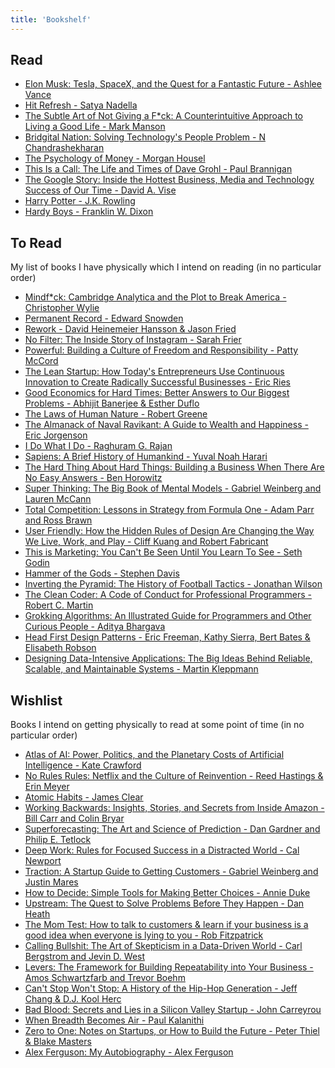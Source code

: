 ```yaml
---
title: 'Bookshelf'
---
```


## Read

- [Elon Musk: Tesla, SpaceX, and the Quest for a Fantastic Future - Ashlee Vance](https://www.goodreads.com/book/show/25541028-elon-musk)
- [Hit Refresh - Satya Nadella](https://www.goodreads.com/book/show/30835567-hit-refresh)
- [The Subtle Art of Not Giving a F*ck: A Counterintuitive Approach to Living a Good Life - Mark Manson](https://www.goodreads.com/book/show/28257707-the-subtle-art-of-not-giving-a-f-ck)
- [Bridgital Nation: Solving Technology's People Problem - N Chandrashekharan](https://www.goodreads.com/book/show/50905267-bridgital-nation)
- [The Psychology of Money - Morgan Housel](https://www.goodreads.com/book/show/41881472-the-psychology-of-money)
- [This Is a Call: The Life and Times of Dave Grohl - Paul Brannigan](https://www.goodreads.com/book/show/10650929-this-is-a-call)
- [The Google Story: Inside the Hottest Business, Media and Technology Success of Our Time - David A. Vise](https://www.goodreads.com/book/show/164323.The_Google_Story)
- [Harry Potter - J.K. Rowling](https://www.goodreads.com/series/45175-harry-potter)
- [Hardy Boys - Franklin W. Dixon](https://www.goodreads.com/search?q=Hardy+Boys)

## To Read

My list of books I have physically which I intend on reading (in no particular order)

- [Mindf*ck: Cambridge Analytica and the Plot to Break America - Christopher Wylie](https://www.goodreads.com/book/show/52269471-mindf-ck)
- [Permanent Record - Edward Snowden](https://www.goodreads.com/book/show/46223297-permanent-record)
- [Rework - David Heinemeier Hansson & Jason Fried](https://www.goodreads.com/book/show/6732019-rework)
- [No Filter: The Inside Story of Instagram - Sarah Frier](https://www.goodreads.com/book/show/50772888-no-filter)
- [Powerful: Building a Culture of Freedom and Responsibility - Patty McCord](https://www.goodreads.com/book/show/36417234-powerful)
- [The Lean Startup: How Today's Entrepreneurs Use Continuous Innovation to Create Radically Successful Businesses - Eric Ries](https://www.goodreads.com/book/show/10127019-the-lean-startup)
- [Good Economics for Hard Times: Better Answers to Our Biggest Problems - Abhijit Banerjee & Esther Duflo](https://www.goodreads.com/book/show/51014619-good-economics-for-hard-times)
- [The Laws of Human Nature - Robert Greene](https://www.goodreads.com/book/show/39330937-the-laws-of-human-nature)
- [The Almanack of Naval Ravikant: A Guide to Wealth and Happiness - Eric Jorgenson](https://www.goodreads.com/book/show/54898389-the-almanack-of-naval-ravikant)
- [I Do What I Do - Raghuram G. Rajan](https://www.goodreads.com/book/show/36065279-i-do-what-i-do)
- [Sapiens: A Brief History of Humankind - Yuval Noah Harari](https://www.goodreads.com/book/show/23692271-sapiens)
- [The Hard Thing About Hard Things: Building a Business When There Are No Easy Answers - Ben Horowitz](https://www.goodreads.com/book/show/18176747-the-hard-thing-about-hard-things)
- [Super Thinking: The Big Book of Mental Models - Gabriel Weinberg and Lauren McCann](https://www.goodreads.com/book/show/41181911-super-thinking)
- [Total Competition: Lessons in Strategy from Formula One - Adam Parr and Ross Brawn](https://www.goodreads.com/book/show/30849192-total-competition)
- [User Friendly: How the Hidden Rules of Design Are Changing the Way We Live, Work, and Play - Cliff Kuang and Robert Fabricant](https://www.goodreads.com/book/show/41940285-user-friendly)
- [This is Marketing: You Can't Be Seen Until You Learn To See - Seth Godin](https://www.goodreads.com/book/show/40549476-this-is-marketing)
- [Hammer of the Gods - Stephen Davis](https://www.goodreads.com/book/show/586516.Hammer_of_the_Gods)
- [Inverting the Pyramid: The History of Football Tactics - Jonathan Wilson](https://www.goodreads.com/book/show/3621358-inverting-the-pyramid)
- [The Clean Coder: A Code of Conduct for Professional Programmers - Robert C. Martin](https://www.goodreads.com/book/show/10284614-the-clean-coder)
- [Grokking Algorithms: An Illustrated Guide for Programmers and Other Curious People - Aditya Bhargava](https://www.goodreads.com/book/show/22847284-grokking-algorithms-an-illustrated-guide-for-programmers-and-other-curio)
- [Head First Design Patterns -  Eric Freeman, Kathy Sierra, Bert Bates & Elisabeth Robson](https://www.goodreads.com/book/show/58128.Head_First_Design_Patterns)
- [Designing Data-Intensive Applications: The Big Ideas Behind Reliable, Scalable, and Maintainable Systems - Martin Kleppmann](https://www.goodreads.com/book/show/23463279-designing-data-intensive-applications)

## Wishlist

Books I intend on getting physically to read at some point of time (in no particular order)

- [Atlas of AI: Power, Politics, and the Planetary Costs of Artificial Intelligence - Kate Crawford](https://www.goodreads.com/book/show/50131136-atlas-of-ai)
- [No Rules Rules: Netflix and the Culture of Reinvention - Reed Hastings & Erin Meyer](https://www.goodreads.com/book/show/49099937-no-rules-rules)
- [Atomic Habits - James Clear](https://www.goodreads.com/book/show/40121378-atomic-habits)
- [Working Backwards: Insights, Stories, and Secrets from Inside Amazon - Bill Carr and Colin Bryar](https://www.goodreads.com/book/show/53138083-working-backwards)
- [Superforecasting: The Art and Science of Prediction - Dan Gardner and Philip E. Tetlock](https://www.goodreads.com/book/show/23995360-superforecasting)
- [Deep Work: Rules for Focused Success in a Distracted World - Cal Newport](https://www.goodreads.com/book/show/25744928-deep-work)
- [Traction: A Startup Guide to Getting Customers - Gabriel Weinberg and Justin Mares](https://www.goodreads.com/book/show/22091581-traction)
- [How to Decide: Simple Tools for Making Better Choices - Annie Duke](https://www.goodreads.com/book/show/51066664-how-to-decide)
- [Upstream: The Quest to Solve Problems Before They Happen - Dan Heath](https://www.goodreads.com/book/show/48549702-upstream)
- [The Mom Test: How to talk to customers & learn if your business is a good idea when everyone is lying to you - Rob Fitzpatrick](https://www.goodreads.com/book/show/52283963-the-mom-test)
- [Calling Bullshit: The Art of Skepticism in a Data-Driven World - Carl Bergstrom and Jevin D. West](https://www.goodreads.com/book/show/48889983-calling-bullshit)
- [Levers: The Framework for Building Repeatability into Your Business - Amos Schwartzfarb and Trevor Boehm](https://www.goodreads.com/book/show/57590093-levers)
- [Can't Stop Won't Stop: A History of the Hip-Hop Generation - Jeff Chang & D.J. Kool Herc](https://www.goodreads.com/book/show/54754.Can_t_Stop_Won_t_Stop)
- [Bad Blood: Secrets and Lies in a Silicon Valley Startup - John Carreyrou](https://www.goodreads.com/book/show/37976541-bad-blood)
- [When Breadth Becomes Air - Paul Kalanithi](https://www.goodreads.com/book/show/25899336-when-breath-becomes-air)
- [Zero to One: Notes on Startups, or How to Build the Future - Peter Thiel & Blake Masters](https://www.goodreads.com/book/show/18050143-zero-to-one)
- [Alex Ferguson: My Autobiography -  Alex Ferguson](https://www.goodreads.com/book/show/18588024-alex-ferguson)
